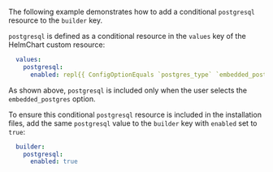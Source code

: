 The following example demonstrates how to add a conditional `postgresql` resource to the `builder` key.

`postgresql` is defined as a conditional resource in the `values` key of the HelmChart custom resource:

```yaml
  values:
    postgresql:
      enabled: repl{{ ConfigOptionEquals `postgres_type` `embedded_postgres`}}
```
As shown above, `postgresql` is included only when the user selects the `embedded_postgres` option.

To ensure this conditional `postgresql` resource is included in the installation files, add the same `postgresql` value to the `builder` key with `enabled` set to `true`:

```yaml
  builder:
    postgresql:
      enabled: true
```